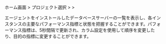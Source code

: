 ホーム画面 > プロジェクト選択 > <Cmdname sid="side_dashboard" className="uitext" /> > <Cmdname sid="side_instanceList" className="uitext" />

エージェントをインストールしたデータベースサーバーの一覧を表示し、各インスタンスの主要なパフォーマンス指標と状態を把握することができます。パフォーマンス指標は、5秒間隔で更新され、カラム設定を使用して順序を変更したり、目的の指標に変更することができます。
